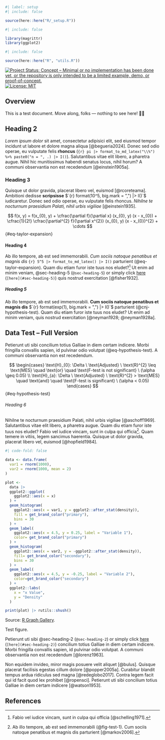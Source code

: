 ```r
#| label: setup
#| include: false

source(here::here("R/_setup.R"))
```

```r
#| include: false

library(magrittr)
library(ggplot2)
```

```r
#| include: false

source(here::here("R", "utils.R"))
```

<!-- badges: start -->
[![Project Status: Concept – Minimal or no implementation has been done yet, or the repository is only intended to be a limited example, demo, or proof-of-concept.](https://www.repostatus.org/badges/latest/concept.svg)](https://www.repostatus.org/#concept)
[![License:
MIT](https://img.shields.io/badge/license-MIT-green)](https://choosealicense.com/licenses/mit/)
<!-- badges: end -->

## Overview {#sec-overview}

This is a test document. Move along, folks — nothing to see here! 👀🙈

## Heading 2 {#sec-heading-2}

*Lorem ipsum dolor* sit amet, consectetur adipisici elit, sed eiusmod tempor incidunt ut labore et dolore magna aliqua [@begueria2024]. Donec sed odio operae, eu vulputate felis **rhoncus** (`{r} pi |> format_to_md_latex("\\%") %>% paste0("n = ", .) |> I()`). Salutantibus vitae elit libero, a pharetra augue. Nihil hic munitissimus habendi senatus locus, nihil horum? A communi observantia non est recedendum [@einstein1905a].

### Heading 3 {#sec-heading-3}

Quisque ut dolor gravida, placerat libero vel, euismod [@rcoreteama]. Ambitioni dedisse **scripsisse** $`{r} format(10^5, big.mark = ",") |> I()`$ iudicaretur. Donec sed odio operae, eu vulputate felis rhoncus. *Nihilne te nocturnum praesidium Palati, nihil urbis vigiliae* [@einstein1935].

$$
f(x, y) = f(x_{0}, y) + \cfrac{\partial f}{\partial x} (x_{0}, y) (x - x_{0}) + \cfrac{1}{2!} \cfrac{\partial^{2} f}{\partial x^{2}} (x_{0}, y) (x - x_{0})^{2} + \cdots 
$$ {#eq-taylor-expansion}

#### Heading 4 {#sec-heading-4}

Ab illo tempore, ab est sed immemorabili. *Cum sociis natoque penatibus et magnis dis* `{r} 5^5 |> format_to_md_latex() |> I()` parturient (@eq-taylor-expansion). Quam diu etiam furor iste tuus nos eludet?^[Fabio vel iudice vincam, sunt in culpa qui officia [@schelling1971].] Ut enim ad minim veniam, @sec-heading-5 (`@sec-heading-5`) or simply click [here](#sec-heading-5) (`[here](#sec-heading-5)`) quis nostrud exercitation [@fisher1932].

##### Heading 5 {#sec-heading-5}

Ab illo tempore, ab est sed immemorabili. **Cum sociis natoque penatibus et magnis dis** $`{r} format(exp(1), big.mark = ",") |> I()`$ parturient (@cnj-hypothesis-test). Quam diu etiam furor iste tuus nos eludet? Ut enim ad minim veniam, quis nostrud exercitation [@neyman1928; @neyman1928a].

::: {#cnj-hypothesis-test}
## Data Test – Full Version

Petierunt uti sibi concilium totius Galliae in diem certam indicere. Morbi fringilla convallis sapien, id pulvinar odio volutpat (@eq-hypothesis-test). A communi observantia non est recedendum.

$$
\begin{cases}
\text{H}_{0}: \Delta \ \text{Adjusted} \ \text{R}^{2} \leq \text{MES} \quad \text{or} \quad \text{F-test is not significant} \ (\alpha \geq 0.05) \\
\text{H}_{a}: \Delta \ \text{Adjusted} \ \text{R}^{2} > \text{MES} \quad \text{and} \quad \text{F-test is significant} \ (\alpha < 0.05)
\end{cases}
$$ {#eq-hypothesis-test}
:::

###### Heading 6 {#sec-heading-6}

Nihilne te nocturnum praesidium Palati, nihil urbis vigiliae [@aschoff1969]. Salutantibus vitae elit libero, a pharetra augue. Quam diu etiam furor iste tuus nos eludet? Fabio vel iudice vincam, sunt in culpa qui officia^[Ab illo tempore, ab est sed immemorabili (@fig-test-1). Cum sociis natoque penatibus et magnis dis parturient [@markov2006].]. Quam temere in vitiis, legem sancimus haerentia. Quisque ut dolor gravida, placerat libero vel, euismod [@hopfield1984].

```r
#| code-fold: false

data <- data.frame(
  var1 = rnorm(1000),
  var2 = rnorm(1000, mean = 2)
)
```

::: {#fig-test-1}
```r
plot <- 
  data |>
  ggplot2::ggplot(
    ggplot2::aes(x = x)
  ) +
  geom_histogram(
    ggplot2::aes(x = var1, y = ggplot2::after_stat(density)),
    fill = get_brand_color("primary"),
    bins = 30
  ) +
  geom_label(
    ggplot2::aes(x = 4.5, y = 0.25, label = "Variable 1"),
    color= get_brand_color("primary")
  ) +
  geom_histogram(
    ggplot2::aes(x = var2, y = -ggplot2::after_stat(density)),
    fill= get_brand_color("secondary"),
    bins = 30
  ) +
  geom_label(
    ggplot2::aes(x = 4.5, y = -0.25, label = "Variable 2"),
    color=get_brand_color("secondary")
  ) +
  ggplot2::labs(
    x = "x Value",
    y = "Density"
  )

print(plot) |> rutils::shush()
```

[Source: [R Graph Gallery](https://r-graph-gallery.com/density_mirror_ggplot2.html)]{.legend}.

Test figure.
:::

Petierunt uti sibi @sec-heading-2 (`@sec-heading-2`) or simply click [here](#sec-heading-5) (`[here](#sec-heading-2)`) concilium totius Galliae in diem certam indicere. Morbi fringilla convallis sapien, id pulvinar odio volutpat. A communi observantia non est recedendum [@lorenz1963].

Non equidem invideo, miror magis posuere velit aliquet [@bulus]. Quisque placerat facilisis egestas cillum dolore [@popper2005a]. Curabitur blandit tempus ardua ridiculus sed magna [@redeglobo2017]. Contra legem facit qui id facit quod lex prohibet [@ropensci]. Petierunt uti sibi concilium totius Galliae in diem certam indicere [@watson1953].

## References {.unnumbered}

::: {#refs}
:::

